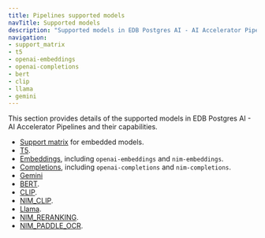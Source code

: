 ```yaml
---
title: Pipelines supported models
navTitle: Supported models
description: "Supported models in EDB Postgres AI - AI Accelerator Pipelines."
navigation:
- support_matrix
- t5
- openai-embeddings
- openai-completions
- bert
- clip
- llama
- gemini
---
```


This section provides details of the supported models in EDB Postgres AI - AI Accelerator Pipelines and their capabilities.

* [Support matrix](support_matrix) for embedded models.
* [T5](t5).
* [Embeddings](embeddings), including `openai-embeddings` and `nim-embeddings`.
* [Completions](completions), including `openai-completions` and `nim-completions`.
* [Gemini](gemini)
* [BERT](bert).
* [CLIP](clip).
* [NIM_CLIP](nim_clip).
* [Llama](llama).
* [NIM_RERANKING](nim_reranking).
* [NIM_PADDLE_OCR](nim_paddle_ocr).
